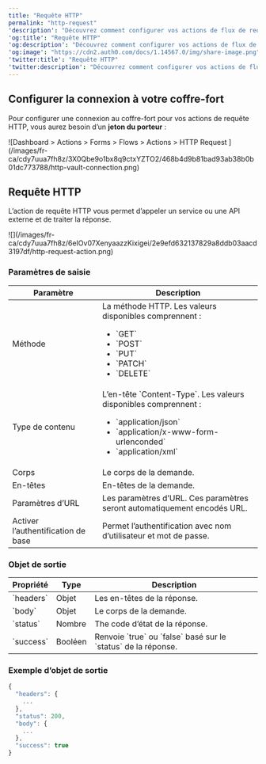 ---
title: "Requête HTTP"
permalink: "http-request"
'description': "Découvrez comment configurer vos actions de flux de requêtes HTTP pour envoyer des requêtes personnalisées à des services ou à des API externes."
'og:title': "Requête HTTP"
'og:description': "Découvrez comment configurer vos actions de flux de requêtes HTTP pour envoyer des requêtes personnalisées à des services ou à des API externes."
'og:image': "https://cdn2.auth0.com/docs/1.14567.0/img/share-image.png"
'twitter:title': "Requête HTTP"
'twitter:description': "Découvrez comment configurer vos actions de flux de requêtes HTTP pour envoyer des requêtes personnalisées à des services ou à des API externes."
---

## Configurer la connexion à votre coffre-fort

Pour configurer une connexion au coffre-fort pour vos actions de requête HTTP, vous aurez besoin d’un **jeton du porteur** :

<Frame>![Dashboard > Actions > Forms > Flows > Actions > HTTP Request ](/images/fr-ca/cdy7uua7fh8z/3X0Qbe9o1bx8q9ctxYZTO2/468b4d9b81bad93ab38b0b01dc773788/http-vault-connection.png)</Frame>

## Requête HTTP

L’action de requête HTTP vous permet d’appeler un service ou une API externe et de traiter la réponse.

<Frame>![](/images/fr-ca/cdy7uua7fh8z/6eIOv07XenyaazzKixigei/2e9efd632137829a8ddb03aacd3197df/http-request-action.png)</Frame>

### Paramètres de saisie

<table class="table">
<thead>
<tr>
<th><b>Paramètre</b></th>
<th><b>Description</b></th>
</tr>
</thead>
<tbody>
<tr>
<td>Méthode</td>
<td>
              La méthode HTTP. Les valeurs disponibles comprennent :
            <ul>
<li>`GET`</li>
<li>`POST`</li>
<li>`PUT`</li>
<li>`PATCH`</li>
<li>`DELETE`</li>
</ul>
</td>
</tr>
<tr>
<td>Type de contenu</td>
<td>
            L’en-tête `Content-Type`. Les valeurs disponibles comprennent :
            <ul>
<li>`application/json`</li>
<li>`application/x-www-form-urlenconded`</li>
<li>`application/xml`</li>
</ul>
</td>
</tr>
<tr>
<td>Corps</td>
<td>
              Le corps de la demande.	
          </td>
</tr>
<tr>
<td>En-têtes</td>
<td>
              En-têtes de la demande.	
          </td>
</tr>
<tr>
<td>Paramètres d’URL</td>
<td>
              Les paramètres d’URL. Ces paramètres seront automatiquement encodés URL.	
          </td>
</tr>
<tr>
<td>Activer l’authentification de base</td>
<td>
             Permet l’authentification avec nom d’utilisateur et mot de passe.
          </td>
</tr>
</tbody>
</table>

### Objet de sortie

<table class="table">
<thead>
<tr>
<th><b>Propriété</b></th>
<th><b>Type</b></th>
<th><b>Description</b></th>
</tr>
</thead>
<tbody>
<tr>
<td>`headers`</td>
<td>
              Objet
          </td>
<td>
              Les en-têtes de la réponse.
          </td>
</tr>
<tr>
<td>`body`</td>
<td>
              Objet
          </td>
<td>
              Le corps de la demande.
          </td>
</tr>
<tr>
<td>`status`</td>
<td>
              Nombre	
          </td>
<td>The code d’état de la réponse.</td>
</tr>
<tr>
<td>`success`</td>
<td>
             Booléen	
          </td>
<td>
            Renvoie `true` ou `false` basé sur le `status` de la réponse.	
          </td>
</tr>
</tbody>
</table>

### Exemple d’objet de sortie

```javascript lines
{
  "headers": {
    ...
  },
  "status": 200,
  "body": {
    ...
  },
  "success": true
}
```

